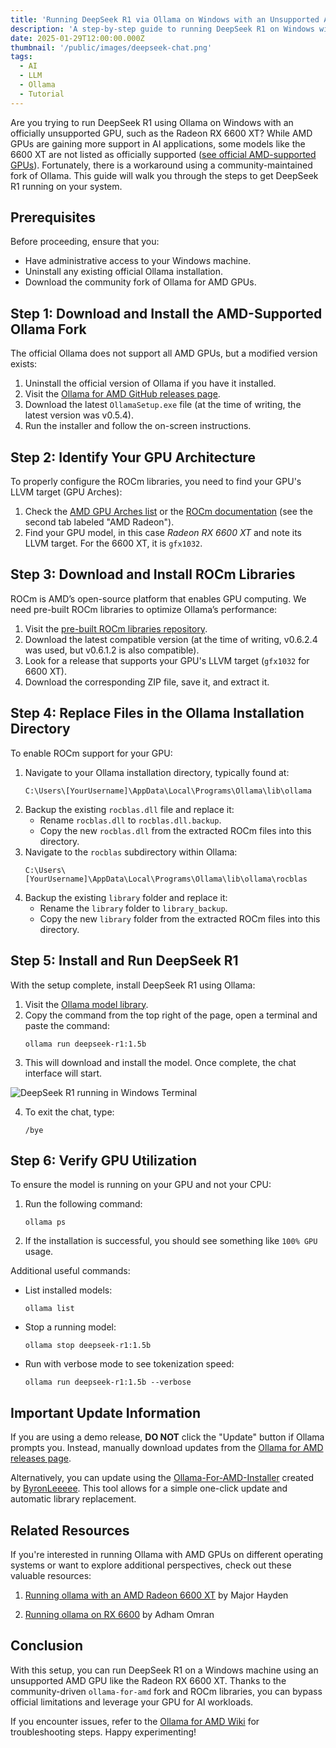 ---
title: 'Running DeepSeek R1 via Ollama on Windows with an Unsupported AMD GPU (RX 6600 XT)'
description: 'A step-by-step guide to running DeepSeek R1 on Windows with an unsupported AMD GPU like the Radeon RX 6600 XT using a community-maintained Ollama fork and ROCm libraries.'
date: 2025-01-29T12:00:00.000Z
thumbnail: '/public/images/deepseek-chat.png'
tags:
  - AI
  - LLM
  - Ollama
  - Tutorial
---

Are you trying to run DeepSeek R1 using Ollama on Windows with an officially unsupported GPU, such as the Radeon RX 6600 XT? While AMD GPUs are gaining more support in AI applications, some models like the 6600 XT are not listed as officially supported ([see official AMD-supported GPUs](https://ollama.com/blog/amd-preview)). Fortunately, there is a workaround using a community-maintained fork of Ollama. This guide will walk you through the steps to get DeepSeek R1 running on your system.

## Prerequisites

Before proceeding, ensure that you:

- Have administrative access to your Windows machine.
- Uninstall any existing official Ollama installation.
- Download the community fork of Ollama for AMD GPUs.

## Step 1: Download and Install the AMD-Supported Ollama Fork

The official Ollama does not support all AMD GPUs, but a modified version exists:

1. Uninstall the official version of Ollama if you have it installed.
2. Visit the [Ollama for AMD GitHub releases page](https://github.com/likelovewant/ollama-for-amd/releases).
3. Download the latest `OllamaSetup.exe` file (at the time of writing, the latest version was v0.5.4).
4. Run the installer and follow the on-screen instructions.

## Step 2: Identify Your GPU Architecture

To properly configure the ROCm libraries, you need to find your GPU's LLVM target (GPU Arches):

1. Check the [AMD GPU Arches list](https://github.com/likelovewant/ollama-for-amd/wiki/AMD-GPU-Arches-lists-Info) or the [ROCm documentation](https://rocm.docs.amd.com/projects/install-on-windows/en/develop/reference/system-requirements.html) (see the second tab labeled "AMD Radeon").
2. Find your GPU model, in this case _Radeon RX 6600 XT_ and note its LLVM target. For the 6600 XT, it is `gfx1032`.

## Step 3: Download and Install ROCm Libraries

ROCm is AMD’s open-source platform that enables GPU computing. We need pre-built ROCm libraries to optimize Ollama’s performance:

1. Visit the [pre-built ROCm libraries repository](https://github.com/likelovewant/ROCmLibs-for-gfx1103-AMD780M-APU/releases).
2. Download the latest compatible version (at the time of writing, v0.6.2.4 was used, but v0.6.1.2 is also compatible).
3. Look for a release that supports your GPU's LLVM target (`gfx1032` for 6600 XT).
4. Download the corresponding ZIP file, save it, and extract it.

## Step 4: Replace Files in the Ollama Installation Directory

To enable ROCm support for your GPU:

1. Navigate to your Ollama installation directory, typically found at:
   ```
   C:\Users\[YourUsername]\AppData\Local\Programs\Ollama\lib\ollama
   ```
2. Backup the existing `rocblas.dll` file and replace it:
   - Rename `rocblas.dll` to `rocblas.dll.backup`.
   - Copy the new `rocblas.dll` from the extracted ROCm files into this directory.
3. Navigate to the `rocblas` subdirectory within Ollama:
   ```
   C:\Users\[YourUsername]\AppData\Local\Programs\Ollama\lib\ollama\rocblas
   ```
4. Backup the existing `library` folder and replace it:
   - Rename the `library` folder to `library_backup`.
   - Copy the new `library` folder from the extracted ROCm files into this directory.

## Step 5: Install and Run DeepSeek R1

With the setup complete, install DeepSeek R1 using Ollama:

1. Visit the [Ollama model library](https://ollama.com/library/deepseek-r1:1.5b).
2. Copy the command from the top right of the page, open a terminal and paste the command:
   ```
   ollama run deepseek-r1:1.5b
   ```
3. This will download and install the model. Once complete, the chat interface will start.

![DeepSeek R1 running in Windows Terminal](/images/ollama-deepseek-terminal.png)

4. To exit the chat, type:
   ```
   /bye
   ```

## Step 6: Verify GPU Utilization

To ensure the model is running on your GPU and not your CPU:

1. Run the following command:
   ```
   ollama ps
   ```
2. If the installation is successful, you should see something like `100% GPU` usage.

Additional useful commands:

- List installed models:
  ```
  ollama list
  ```
- Stop a running model:
  ```
  ollama stop deepseek-r1:1.5b
  ```
- Run with verbose mode to see tokenization speed:
  ```
  ollama run deepseek-r1:1.5b --verbose
  ```

## Important Update Information

If you are using a demo release, **DO NOT** click the "Update" button if Ollama prompts you. Instead, manually download updates from the [Ollama for AMD releases page](https://github.com/likelovewant/ollama-for-amd/releases).

Alternatively, you can update using the [Ollama-For-AMD-Installer](https://github.com/ByronLeeeee/Ollama-For-AMD-Installer) created by [ByronLeeeee](https://github.com/likelovewant/ollama-for-amd/issues/21). This tool allows for a simple one-click update and automatic library replacement.

## Related Resources

If you're interested in running Ollama with AMD GPUs on different operating systems or want to explore additional perspectives, check out these valuable resources:

1. [Running ollama with an AMD Radeon 6600 XT](https://major.io/p/ollama-with-amd-radeon-6600xt/) by Major Hayden

2. [Running ollama on RX 6600](https://adham-omran.com/blog/running-ollama-on-6600) by Adham Omran

## Conclusion

With this setup, you can run DeepSeek R1 on a Windows machine using an unsupported AMD GPU like the Radeon RX 6600 XT. Thanks to the community-driven `ollama-for-amd` fork and ROCm libraries, you can bypass official limitations and leverage your GPU for AI workloads.

If you encounter issues, refer to the [Ollama for AMD Wiki](https://github.com/likelovewant/ollama-for-amd/wiki) for troubleshooting steps. Happy experimenting!
